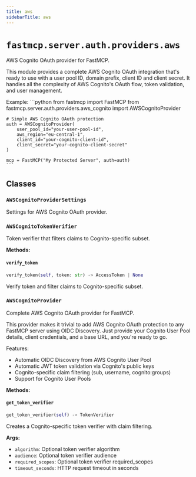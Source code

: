 ```yaml
---
title: aws
sidebarTitle: aws
---
```


# `fastmcp.server.auth.providers.aws`


AWS Cognito OAuth provider for FastMCP.

This module provides a complete AWS Cognito OAuth integration that's ready to use
with a user pool ID, domain prefix, client ID and client secret. It handles all
the complexity of AWS Cognito's OAuth flow, token validation, and user management.

Example:
    ```python
    from fastmcp import FastMCP
    from fastmcp.server.auth.providers.aws_cognito import AWSCognitoProvider

    # Simple AWS Cognito OAuth protection
    auth = AWSCognitoProvider(
        user_pool_id="your-user-pool-id",
        aws_region="eu-central-1",
        client_id="your-cognito-client-id",
        client_secret="your-cognito-client-secret"
    )

    mcp = FastMCP("My Protected Server", auth=auth)
    ```


## Classes

### `AWSCognitoProviderSettings` <sup><a href="https://github.com/jlowin/fastmcp/blob/main/src/fastmcp/server/auth/providers/aws.py#L40" target="_blank"><Icon icon="github" style="width: 14px; height: 14px;" /></a></sup>


Settings for AWS Cognito OAuth provider.


### `AWSCognitoTokenVerifier` <sup><a href="https://github.com/jlowin/fastmcp/blob/main/src/fastmcp/server/auth/providers/aws.py#L64" target="_blank"><Icon icon="github" style="width: 14px; height: 14px;" /></a></sup>


Token verifier that filters claims to Cognito-specific subset.


**Methods:**

#### `verify_token` <sup><a href="https://github.com/jlowin/fastmcp/blob/main/src/fastmcp/server/auth/providers/aws.py#L67" target="_blank"><Icon icon="github" style="width: 14px; height: 14px;" /></a></sup>

```python
verify_token(self, token: str) -> AccessToken | None
```

Verify token and filter claims to Cognito-specific subset.


### `AWSCognitoProvider` <sup><a href="https://github.com/jlowin/fastmcp/blob/main/src/fastmcp/server/auth/providers/aws.py#L91" target="_blank"><Icon icon="github" style="width: 14px; height: 14px;" /></a></sup>


Complete AWS Cognito OAuth provider for FastMCP.

This provider makes it trivial to add AWS Cognito OAuth protection to any
FastMCP server using OIDC Discovery. Just provide your Cognito User Pool details,
client credentials, and a base URL, and you're ready to go.

Features:
- Automatic OIDC Discovery from AWS Cognito User Pool
- Automatic JWT token validation via Cognito's public keys
- Cognito-specific claim filtering (sub, username, cognito:groups)
- Support for Cognito User Pools


**Methods:**

#### `get_token_verifier` <sup><a href="https://github.com/jlowin/fastmcp/blob/main/src/fastmcp/server/auth/providers/aws.py#L215" target="_blank"><Icon icon="github" style="width: 14px; height: 14px;" /></a></sup>

```python
get_token_verifier(self) -> TokenVerifier
```

Creates a Cognito-specific token verifier with claim filtering.

**Args:**
- `algorithm`: Optional token verifier algorithm
- `audience`: Optional token verifier audience
- `required_scopes`: Optional token verifier required_scopes
- `timeout_seconds`: HTTP request timeout in seconds

